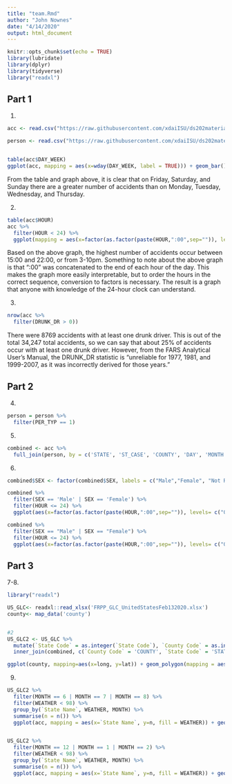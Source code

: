 ```yaml
---
title: "team.Rmd"
author: "John Nownes"
date: "4/14/2020"
output: html_document
---
```


```r
knitr::opts_chunk$set(echo = TRUE)
library(lubridate)
library(dplyr)
library(tidyverse)
library("readxl")
```

## Part 1
1.
```r
acc <- read.csv("https://raw.githubusercontent.com/xdaiISU/ds202materials/master/hwlabs/fars2017/accident.csv", stringsAsFactors = FALSE)

person <- read.csv("https://raw.githubusercontent.com/xdaiISU/ds202materials/master/hwlabs/fars2017/person.csv", stringsAsFactors = FALSE)


table(acc$DAY_WEEK)
ggplot(acc, mapping = aes(x=wday(DAY_WEEK, label = TRUE))) + geom_bar() + xlab("Day of week") + ylab("Total number of accidents") + ggtitle("Total number of accidents on each day of the week")
```

From the table and graph above, it is clear that on Friday, Saturday, and Sunday there are a greater number of accidents than on Monday, Tuesday, Wednesday, and Thursday.

2.
```r
table(acc$HOUR)
acc %>%
  filter(HOUR < 24) %>%
  ggplot(mapping = aes(x=factor(as.factor(paste(HOUR,":00",sep="")), levels= c("0:00","1:00","2:00","3:00","4:00","5:00","6:00","7:00","8:00","9:00","10:00","11:00","12:00","13:00","14:00","15:00","16:00","17:00","18:00","19:00","20:00","21:00","22:00","23:00")))) + geom_bar() + xlab("Hour of Day (24-hour clock)") + ylab("Total number of accidents") + ggtitle("Total number of accidents based on time of day") + theme(axis.text.x = element_text(angle = 90, vjust = .4))
```

Based on the above graph, the highest number of accidents occur between 15:00 and 22:00, or from 3-10pm. Something to note about the above graph is that ":00" was concatenated to the end of each hour of the day. This makes the graph more easily interpretable, but to order the hours in the correct sequence, conversion to factors is necessary. The result is a graph that anyone with knowledge of the 24-hour clock can understand.

3.
```r
nrow(acc %>%
  filter(DRUNK_DR > 0))
```

There were 8769 accidents with at least one drunk driver. This is out of the total 34,247 total accidents, so we can say that about 25% of accidents occur with at least one drunk driver. However, from the FARS Analytical User's Manual, the DRUNK_DR statistic is "unreliable for 1977, 1981, and 1999-2007, as it was incorrectly
derived for those years."

## Part 2
4.
```r
person = person %>%
  filter(PER_TYP == 1)
```

5.
```r
combined <- acc %>%
  full_join(person, by = c('STATE', 'ST_CASE', 'COUNTY', 'DAY', 'MONTH', 'HOUR', 'MINUTE'))
```

6.
```r
combined$SEX <- factor(combined$SEX, labels = c("Male","Female", "Not Reported", "Unknown"))

combined %>%
  filter(SEX == 'Male' | SEX == 'Female') %>%
  filter(HOUR <= 24) %>%
  ggplot(aes(x=factor(as.factor(paste(HOUR,":00",sep="")), levels= c("0:00","1:00","2:00","3:00","4:00","5:00","6:00","7:00","8:00","9:00","10:00","11:00","12:00","13:00","14:00","15:00","16:00","17:00","18:00","19:00","20:00","21:00","22:00","23:00")), fill=wday(DAY_WEEK, label = TRUE))) + geom_bar() + facet_wrap(~SEX) + labs(x= "Hour of Day", y= "Number of accidents",fill = "Day of Week", title="Accidents by day of week, hour, and sex") + theme(axis.text.x = element_text(angle = 90, vjust = .4)) + scale_x_discrete(breaks=c("0:00","2:00","4:00","6:00","8:00","10:00","12:00","14:00","16:00","18:00","20:00","22:00"))

combined %>%
  filter(SEX == "Male" | SEX == "Female") %>%
  filter(HOUR <= 24) %>%
  ggplot(aes(x=factor(as.factor(paste(HOUR,":00",sep="")), levels= c("0:00","1:00","2:00","3:00","4:00","5:00","6:00","7:00","8:00","9:00","10:00","11:00","12:00","13:00","14:00","15:00","16:00","17:00","18:00","19:00","20:00","21:00","22:00","23:00")), fill=SEX)) + geom_bar() + facet_wrap(~wday(DAY_WEEK, label = TRUE), nrow=3) + xlab("Hour of Day (24-hour clock)") + ylab('Number of accidents') + ggtitle('Accidents by day of week, hour, and sex') + theme(axis.text.x = element_text(angle = 90, vjust = .4)) + scale_x_discrete(breaks=c("0:00","2:00","4:00","6:00","8:00","10:00","12:00","14:00","16:00","18:00","20:00","22:00"))
```

## Part 3
7-8.
```r
library("readxl")

US_GLC<- readxl::read_xlsx('FRPP_GLC_UnitedStatesFeb132020.xlsx')
county<- map_data('county')


#2
US_GLC2 <- US_GLC %>%
  mutate(`State Code` = as.integer(`State Code`), `County Code` = as.integer(`County Code`), `City Code` = as.integer(`City Code`)) %>%
  inner_join(combined, c(`County Code` = 'COUNTY', `State Code` = 'STATE', `City Code` = 'CITY'))

ggplot(county, mapping=aes(x=long, y=lat)) + geom_polygon(mapping = aes(group=group, fill=)) + geom_point(US_GLC2, mapping = aes(x=LONGITUD, y=LATITUDE), color='lightgreen', alpha=.2, size=.02) + xlim(c(-130, -60)) + ylim(c(20,50)) + xlab('Longitutde') + ylab('Latitude') + ggtitle('Accidents by county')

```

9.

```r

US_GLC2 %>%
  filter(MONTH == 6 | MONTH == 7 | MONTH == 8) %>% 
  filter(WEATHER < 98) %>%
  group_by(`State Name`, WEATHER, MONTH) %>%
  summarise(n = n()) %>%
  ggplot(acc, mapping = aes(x=`State Name`, y=n, fill = WEATHER)) + geom_col() + coord_flip() + xlab('STATE') + ylab('NUMBER OF ACCIDENTS') + ggtitle("Accidents by State during the Summer Season")


US_GLC2 %>%
  filter(MONTH == 12 | MONTH == 1 | MONTH == 2) %>% 
  filter(WEATHER < 98) %>%
  group_by(`State Name`, WEATHER, MONTH) %>%
  summarise(n = n()) %>%
  ggplot(acc, mapping = aes(x=`State Name`, y=n, fill = WEATHER)) + geom_col() + coord_flip() + xlab('STATE') + ylab('NUMBER OF ACCIDENTS') + ggtitle("Accidents by State during the Winter Season")



```